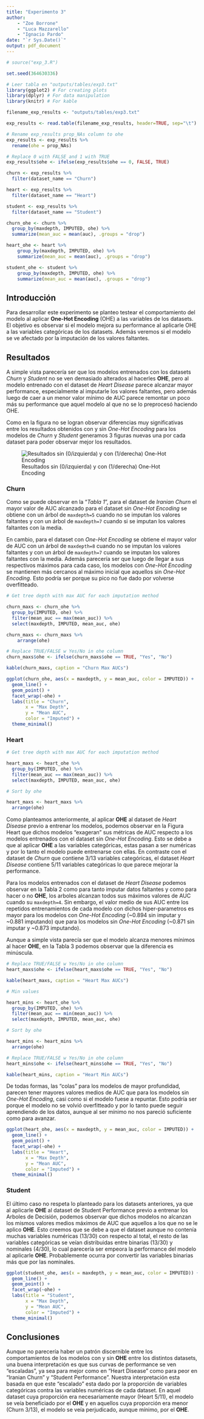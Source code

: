 ```yaml
---
title: "Experimento 3"
author: 
    - "Zoe Borrone"
    - "Luca Mazzarello"
    - "Ignacio Pardo"
date: "`r Sys.Date()`"
output: pdf_document
---
```


```r

# source("exp_3.R")

set.seed(364630336)

# Leer tabla en "outputs/tables/exp3.txt"
library(ggplot2) # For creating plots
library(dplyr) # For data manipulation
library(knitr) # For kable

filename_exp_results <- "outputs/tables/exp3.txt"

exp_results <- read.table(filename_exp_results, header=TRUE, sep="\t")

# Rename exp_results prop_NAs column to ohe
exp_results <- exp_results %>%
  rename(ohe = prop_NAs)

# Replace 0 with FALSE and 1 with TRUE
exp_results$ohe <- ifelse(exp_results$ohe == 0, FALSE, TRUE)

churn <- exp_results %>%
  filter(dataset_name == "Churn")

heart <- exp_results %>%
  filter(dataset_name == "Heart")

student <- exp_results %>%
  filter(dataset_name == "Student")

churn_ohe <- churn %>%
  group_by(maxdepth, IMPUTED, ohe) %>%
  summarize(mean_auc = mean(auc), .groups = "drop")

heart_ohe <- heart %>%
    group_by(maxdepth, IMPUTED, ohe) %>%
    summarize(mean_auc = mean(auc), .groups = "drop")

student_ohe <- student %>%
    group_by(maxdepth, IMPUTED, ohe) %>%
    summarize(mean_auc = mean(auc), .groups = "drop")

```

## Introducción

Para desarrollar este experimento se planteo testear el comportamiento del modelo al aplicar **One-Hot Encoding** (OHE) a las variables de los datasets. El objetivo es observar si el modelo mejora su performance al aplicarle OHE a las variables categóricas de los datasets. Además veremos si el modelo se ve afectado por la imputación de los valores faltantes.

## Resultados

A simple vista parecería ser que los modelos entrenados con los datasets _Churn_ y _Student_ no se ven demasiado alterados al hacerles **OHE**, pero al modelo entrenado con el dataset de _Heart Disease_ parece alcanzar mayor performance, especialmente al imputarle los valores faltantes, pero además luego de caer a un menor valor mínimo de AUC parece remontar un poco más su performance que aquel modelo al que no se lo preprocesó haciendo OHE.

Como en la figura no se logran observar diferencias muy significativas entre los resultados obtenidos con y sin *One-Hot Encoding* para los modelos de _Churn_ y _Student_ generamos 3 figuras nuevas una por cada dataset para poder observar mejor los resultados.


![Resultados sin (0/izquierda) y con (1/derecha) One-Hot Encoding](outputs/plots/exp3.jpg)


\newpage

### Churn

Como se puede observar en la "_Tabla 1_", para el dataset de *Iranian Churn* el mayor valor de AUC alcanzado para el dataset sin *One-Hot Encoding* se obtiene con un árbol de `maxdepth=5` cuando no se imputan los valores faltantes y con un árbol de `maxdepth=7` cuando si se imputan los valores faltantes con la media. 

En cambio, para el dataset con *One-Hot Encoding* se obtiene el mayor valor de AUC con un árbol de `maxdepth=8` cuando no se imputan los valores faltantes y con un árbol de `maxdepth=7` cuando se imputan los valores faltantes con la media. Además parecería ser que luego de llegar a sus respectivos máximos para cada caso, los modelos con *One-Hot Encoding* se mantienen más cercanos al máximo inicial que aquellos sin *One-Hot Encoding*. Esto podría ser porque su pico no fue dado por volverse overfitteado. 

```r
# Get tree depth with max AUC for each imputation method

churn_maxs <- churn_ohe %>%
  group_by(IMPUTED, ohe) %>%
  filter(mean_auc == max(mean_auc)) %>%
  select(maxdepth, IMPUTED, mean_auc, ohe)

churn_maxs <- churn_maxs %>%
    arrange(ohe)

# Replace TRUE/FALSE w Yes/No in ohe column
churn_maxs$ohe <- ifelse(churn_maxs$ohe == TRUE, "Yes", "No")

kable(churn_maxs, caption = "Churn Max AUCs")
```

```r
ggplot(churn_ohe, aes(x = maxdepth, y = mean_auc, color = IMPUTED)) +
  geom_line() +
  geom_point() +
  facet_wrap(~ohe) +
  labs(title = "Churn",
       x = "Max Depth",
       y = "Mean AUC",
       color = "Imputed") +
  theme_minimal()
```

\newpage

### Heart

```r
# Get tree depth with max AUC for each imputation method

heart_maxs <- heart_ohe %>%
  group_by(IMPUTED, ohe) %>%
  filter(mean_auc == max(mean_auc)) %>%
  select(maxdepth, IMPUTED, mean_auc, ohe)

# Sort by ohe

heart_maxs <- heart_maxs %>%
  arrange(ohe)

```

Como planteamos anteriormente, al aplicar **OHE** al dataset de _Heart Disease_ previo a entrenar los modelos, podemos observar en la Figura Heart que dichos modelos "exageran" sus métricas de AUC respecto a los modelos entrenados con el dataset sin *One-Hot Encoding*. Esto se debe a que al aplicar **OHE** a las variables categóricas, estas pasan a ser numéricas y por lo tanto el modelo puede entrenarse con ellas. En contraste con el dataset de _Churn_ que contiene 3/13 variables categóricas, el dataset _Heart Disease_ contiene 5/11 variables categóricas lo que parece mejorar la performance.

Para los modelos entrenados con el dataset de _Heart Disease_ podemos observar en la Tabla 2 como para tanto imputar datos faltantes y como para hacer o no **OHE**, los arboles alcanzan todos sus máximos valores de AUC cuando su `maxdepth=4`. Sin embargo, el valor medio de sus AUC entre los repetidos entrenamientos de cada modelo con dichos hiper-parametros es mayor para los modelos con *One-Hot Encoding* (~0.894 sin imputar y ~0.881 imputando) que para los modelos sin *One-Hot Encoding* (~0.871 sin imputar y ~0.873 imputando). 

Aunque a simple vista parecía ser que el modelo alcanza menores mínimos al hacer **OHE**, en la Tabla 3 podemos observar que la diferencia es minúscula.

```r

# Replace TRUE/FALSE w Yes/No in ohe column
heart_maxs$ohe <- ifelse(heart_maxs$ohe == TRUE, "Yes", "No")

kable(heart_maxs, caption = "Heart Max AUCs")

# Min values

heart_mins <- heart_ohe %>%
  group_by(IMPUTED, ohe) %>%
  filter(mean_auc == min(mean_auc)) %>%
  select(maxdepth, IMPUTED, mean_auc, ohe)

# Sort by ohe

heart_mins <- heart_mins %>%
  arrange(ohe)

# Replace TRUE/FALSE w Yes/No in ohe column
heart_mins$ohe <- ifelse(heart_mins$ohe == TRUE, "Yes", "No")

kable(heart_mins, caption = "Heart Min AUCs")
```
De todas formas, las "colas" para los modelos de mayor profundidad, parecen tener mayores valores medios de AUC que para los modelos sin *One-Hot Encoding*, casi como si el modelo fuese a repuntar. Esto podría ser porque el modelo no se volvió overfitteado y por lo tanto puede seguir aprendiendo de los datos, aunque al ser mínimo no nos pareció suficiente como para avanzar.

\newpage

```r
ggplot(heart_ohe, aes(x = maxdepth, y = mean_auc, color = IMPUTED)) +
  geom_line() +
  geom_point() +
  facet_wrap(~ohe) +
  labs(title = "Heart",
       x = "Max Depth",
       y = "Mean AUC",
       color = "Imputed") +
  theme_minimal()

```

\newpage

### Student

El último caso no respeta lo planteado para los datasets anteriores, ya que al aplicarle **OHE** al dataset de Student Performance previo a entrenar los Arboles de Decisión, podemos observar que dichos modelos no alcanzan los mismos valores medios máximos de AUC que aquellos a los que no se le aplico **OHE**. Esto creemos que se debe a que el dataset aunque no contenía muchas variables numéricas (13/30) con respecto al total, el resto de las variables categóricas se veían distribuidas entre binarias (13/30) y nominales (4/30), lo cual parecería ser empeora la performance del modelo al aplicarle **OHE**. Probablemente ocurra por convertir las variables binarias más que por las nominales.

```r
ggplot(student_ohe, aes(x = maxdepth, y = mean_auc, color = IMPUTED)) +
  geom_line() +
  geom_point() +
  facet_wrap(~ohe) +
  labs(title = "Student",
       x = "Max Depth",
       y = "Mean AUC",
       color = "Imputed") +
  theme_minimal()
```

## Conclusiones    

Aunque no parecería haber un patrón discernible entre los comportamientos de los modelos con y sin **OHE** entre los distintos datasets, una buena interpretación es que sus curvas de performance se ven "escaladas", ya sea para mejor como en "Heart Disease" como para peor en "Iranian Churn" y "Student Performance". Nuestra interpretación esta basada en que este "escalado" esta dado por la proporción de variables categóricas contra las variables numéricas de cada dataset. En aquel dataset cuya proporción era necesariamente mayor (Heart 5/11), el modelo se veía beneficiado por el **OHE** y en aquellos cuya proporción era menor (Churn 3/13), el modelo se veía perjudicado, aunque mínimo, por el **OHE**.
